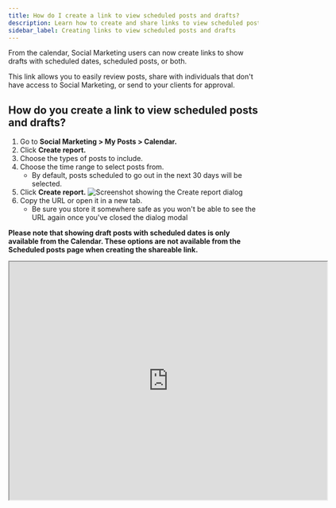 ```yaml
---
title: How do I create a link to view scheduled posts and drafts?
description: Learn how to create and share links to view scheduled posts and drafts in Social Marketing.
sidebar_label: Creating links to view scheduled posts and drafts
---
```


From the calendar, Social Marketing users can now create links to show drafts with scheduled dates, scheduled posts, or both.

This link allows you to easily review posts, share with individuals that don't have access to Social Marketing, or send to your clients for approval.

## How do you create a link to view scheduled posts and drafts?

1. Go to **Social Marketing > My Posts > Calendar.**
2. Click **Create report.**
3. Choose the types of posts to include.
4. Choose the time range to select posts from.
   - By default, posts scheduled to go out in the next 30 days will be selected.
5. Click **Create report.**
   ![Screenshot showing the Create report dialog](/img/social-marketing/create-report-link.jpg)
6. Copy the URL or open it in a new tab.
   - Be sure you store it somewhere safe as you won't be able to see the URL again once you've closed the dialog modal

**Please note that showing draft posts with scheduled dates is only available from the Calendar. These options are not available from the Scheduled posts page when creating the shareable link.**

<iframe src="https://drive.google.com/file/d/1lxBjFSM9JRZfRSHWHCwbwlX34HSfKAuB/preview" width="640" height="480"></iframe>